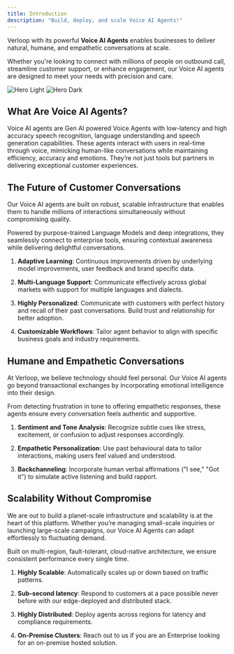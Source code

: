 ```yaml
---
title: Introduction
description: "Build, deploy, and scale Voice AI Agents!"
---
```


Verloop with its powerful **Voice AI Agents** enables businesses to deliver natural, humane, and empathetic conversations at scale.

Whether you're looking to connect with millions of people on outbound call, streamline customer support, or enhance engagement, our Voice AI agents are designed to meet your needs with precision and care.

<img alt="Hero Light" classname="block dark:hidden" src="/images/hero-light.svg" />

<img alt="Hero Dark" classname="hidden dark:block" src="/images/hero-dark.svg" />

## What Are Voice AI Agents?

Voice AI agents are Gen AI powered Voice Agents with low-latency and high accuracy speech recognition, language understanding and speech generation capabilities.
These agents interact with users in real-time through voice, mimicking human-like conversations while maintaining efficiency, accuracy and emotions. They’re not just tools but partners in delivering exceptional customer experiences.

## The Future of Customer Conversations

Our Voice AI agents are built on robust, scalable infrastructure that enables them to handle millions of interactions simultaneously without compromising quality.

Powered by purpose-trained Language Models and deep integrations, they seamlessly connect to enterprise tools, ensuring contextual awareness while delivering delightful conversations.

1. **Adaptive Learning**: Continuous improvements driven by underlying model improvements, user feedback and brand specific data.

2. **Multi-Language Support**: Communicate effectively across global markets with support for multiple languages and dialects.

3. **Highly Personalized**: Communicate with customers with perfect history and recall of their past conversations. Build trust and relationship for better adoption.

4. **Customizable Workflows**: Tailor agent behavior to align with specific business goals and industry requirements.

## Humane and Empathetic Conversations

At Verloop, we believe technology should feel personal. Our Voice AI agents go beyond transactional exchanges by incorporating emotional intelligence into their design.

From detecting frustration in tone to offering empathetic responses, these agents ensure every conversation feels authentic and supportive.

1. **Sentiment and Tone Analysis**: Recognize subtle cues like stress, excitement, or confusion to adjust responses accordingly.

2. **Empathetic Personalization**: Use past behavioural data to tailor interactions, making users feel valued and understood.

3. **Backchanneling**: Incorporate human verbal affirmations ("I see," "Got it") to simulate active listening and build rapport.

## Scalability Without Compromise

We are out to build a planet-scale infrastructure and scalability is at the heart of this platform. Whether you’re managing small-scale inquiries or launching large-scale campaigns, our Voice AI Agents can adapt effortlessly to fluctuating demand.&#x20;

Built on multi-region, fault-tolerant, cloud-native architecture, we ensure consistent performance every single time.

1. **Highly Scalable**: Automatically scales up or down based on traffic patterns.

2. **Sub-second latency**: Respond to customers at a pace possible never before with our edge-deployed and distributed stack.

3. **Highly Distributed**: Deploy agents across regions for latency and compliance requirements.

4. **On-Premise Clusters**: Reach out to us if you are an Enterprise looking for an on-premise hosted solution.
